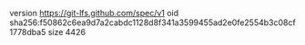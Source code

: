 version https://git-lfs.github.com/spec/v1
oid sha256:f50862c6ea9d7a2cabdc1128d8f341a3599455ad2e0fe2554b3c08cf1778dba5
size 4426
